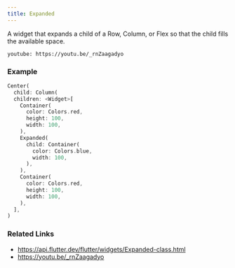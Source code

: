 ```yaml
---
title: Expanded
---
```


A widget that expands a child of a Row, Column, or Flex so that the child fills the available space.

`youtube: https://youtu.be/_rnZaagadyo`

### Example

```dart liveslice=Expanded
Center(
  child: Column(
  children: <Widget>[
    Container(
      color: Colors.red,
      height: 100,
      width: 100,
    ),
    Expanded(
      child: Container(
        color: Colors.blue,
        width: 100,
      ),
    ),
    Container(
      color: Colors.red,
      height: 100,
      width: 100,
    ),
  ],
)
```


### Related Links
- https://api.flutter.dev/flutter/widgets/Expanded-class.html
- https://youtu.be/_rnZaagadyo
